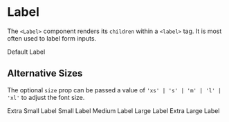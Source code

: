 
<Meta title="Label" component={Label} />

# Label

The `<Label>` component renders its `children` within a `<label>` tag. It 
is most often used to label form inputs. 

<Canvas>
  <Story name="Default">
    <Label id="example">Default Label</Label>
  </Story>
</Canvas>

## Alternative Sizes

The optional `size` prop can be passed a value of 
`'xs' | 's' | 'm' | 'l' | 'xl'` to adjust the font size.

<Canvas>
  <Story name="Alternative Sizes">
    <Label id="example" size="xs">Extra Small Label</Label>
    <Label id="example" size="s"> Small Label</Label>
    <Label id="example" size="m">Medium Label</Label>
    <Label id="example" size="l">Large Label</Label>
    <Label id="example" size="xl">Extra Large Label</Label>
  </Story>
</Canvas>
